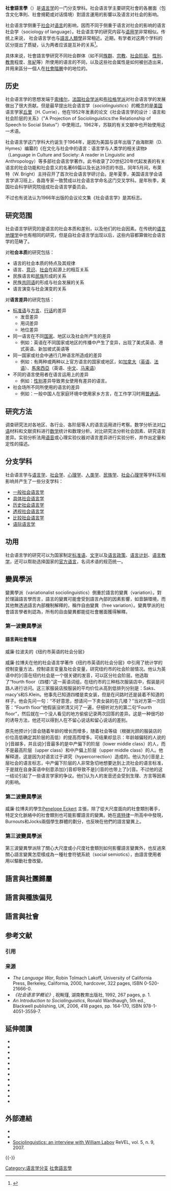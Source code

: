 {{Linguistics}}

'''社會語言學'''（{{lang-en|sociolinguistics}}）是[[语言学|语言学]]的一门分支學科。社会语言学主要研究社會的各層面（包含文化準則、社會規範或对话情境）對語言運用的影響以及语言对社会的影响。

社会语言学侧重于[[社会|社会]]对[[語言|语言]]的影响，因而不同于侧重于语言对社会的影响的语言社会学（sociology of language）。社会语言学的研究内容与[[语用学|语用学]]非常相似。传统上来说， 社会语言学也与[[語言人類學|語言人類學]]非常相近。近期，有学者对这两个学科的区分提出了质疑，认为两者应该是互补的关系<ref>{{cite journal|title=Studying language, culture, and society: Sociolinguistics or linguistic anthropology? 1: LANGUAGE, CULTURE, AND SOCIETY|url=https://onlinelibrary.wiley.com/doi/10.1111/j.1467-9841.2008.00378.x|last1=Gumperz|first1=John J.|last2=Cook-Gumperz|first2=Jenny|date=2008-09|journal=Journal of Sociolinguistics|issue=4|doi=10.1111/j.1467-9841.2008.00378.x|volume=12|pages=532–545|language=en|access-date=2022-01-12|archive-date=2022-01-12|archive-url=https://web.archive.org/web/20220112225409/https://onlinelibrary.wiley.com/doi/10.1111/j.1467-9841.2008.00378.x|dead-url=no}}</ref>。

具体来说，社會語言學研究不同社会群体（如不同[[族群|族群]]、[[宗教|宗教]]、[[社會階層|社会阶层]]、[[性別|性別]]、[[教育|教育]]程度、[[年龄|年紀]]等）所使用的语言的不同，以及这些社会属性是如何被创造出来，并用来區分一個人在[[社會階層|社會階層]]中的地位的。

== 历史 ==
社会语言学的思想发端于[[弗迪南·德·索緒爾|索绪尔]]，[[法国社会学派|法国社会学派]]和[[布拉格学派|布拉格学派]]对社会语言学的发展做出了很大贡献。但是最早提出社会语言学（''sociolinguistics''）的概念的是[[美国|美国]]语言学家[[丘里|丘里]]（H. Currie），他在1952年发表的论文《社会语言学的设计：语言和社会阶层的关系》（"A Projection of Sociolinguistics:the Relationship of Speech to Social Status"）中使用过。1962年，苏联的有关文献中也开始使用这一术语。

社会语言学这门学科大约诞生于1964年，是因为美国与该年出版了由海默斯（D. Hymes）编纂的《在文化与社会中的语言：语言学与人类学的相关读物》（Language in Culture and Society: A reader in Linguistic and Anthropology）等多部社会语言学著作。此书收录了20世纪20年代起发表的有关语言的社会功能和社会意义的名著69篇以及长达39页的书目。同年5月间，布萊特（W. Bright）主持召开了首次社会语言学研讨会。是年夏季，美国语言学会语言学讲习班上，各路专家一致赞成以社会语言学命名这门交叉学科。是年秋季，美国社会科学研究院组成社会语言学委员会。 

不过也有说法认为1966年出版的会议论文集《社会语言学》是其标志。

==研究范围==
社会语言学研究的是语言的社会本质和差别，以及他们的社会因素。在传统的[[语言地理学|语言地理学]]中也有相同的研究，但是自社会语言学出现以后，这些内容都算做社会语言学的范畴了。

对'''社会本质'''的研究包括：
*语言的社会本质的特点及其规律
*语言、[[意识|意识]]、[[社会|社会]]在起源上的相互关系
*民族语言和[[民族|民族]]形成的关系
*民族[[共同语|共同语]]的形成与社会发展的关系
*语言演变与社会演变的关系

对'''语言差异'''的研究包括：
*[[标准语|标准语]]与[[方言|方言]]、[[行话|行话]]的差异
**发音差异
**用词差异
**地位差异
*同一语言在不同[[国家|国家]]、地区以及社会所产生的差异
**例如：英语在不同国家或地区的传播中产生了变异，出现了美式英语、港式英语、新加坡式英语等
*同一国家或社会中通行几种语言所造成的差异
**例如：有两种或两种以上官方语言的国家或地区，如[[加拿大|加拿大]]（[[英语|英语]]、[[法语|法语]]）、[[馬來西亞|馬來西亞]]（英语、[[中文|中文]]、[[马来语|马来语]]）
*不同的语言使用者在语言运用上的差异
**例如：[[性别|性别]]差异导致男女使用有差异的语言。
*社会场所不同所使用的语言的差异
**例如：一般中国人在家庭环境中使用家乡方言，在工作学习时用[[普通话|普通话]]。

==研究方法==
调查研究法对各地区、各行业、各阶层等人的语言运用进行考察。数学分析法对[[口语|口语]]材料和文献资料进行[[数学|数学]]统计和数理分析。对比研究法分析社会因素、研究语言差异。实验分析法用[[语音|语音]]或心理实验仪器对语言差异进行实验分析，并作出定量和定性的描述。

==分支学科==
社会语言学与[[语言学|语言学]]、[[社会学|社会学]]、[[心理学|心理学]]、[[人类学|人类学]]、[[民族学|民族学]]、[[社会心理学|社会心理学]]等学科互相影响并产生了一些分支学科：
*[[一般社会语言学|一般社会语言学]]
*[[具体社会语言学|具体社会语言学]]
*[[历史社会语言学|历史社会语言学]]
*[[透视社会语言学|透视社会语言学]]
*[[比较社会语言学|比较社会语言学]]
*[[语际语言学|语际语言学]]

==功用==
社会语言学的研究可以为国家制定[[标准语|标准语]]、[[文字|文字]]以及[[语言政策|语言政策]]、[[语言计划|语言计划]]、[[语言教学|语言教学]]，还可以帮助选择国家的[[官方语言|官方语言]]，名词术语的规范统一。

==變異學派==
變異學派（variationalist sociolinguistics）側重於語言的變異（variation）。對於理論語言學而言，語言的變異可能會受到語言內部的因素影響，如音韻環境，而其他無透過語言內部機制解釋的，稱作自由變異（free variation）。變異學派的社會語言學者則認為，所有的自由變異都能從社會層面獲得解釋。

===第一波變異學派===
====語言與社會階層====
; 威廉·拉波夫的《纽约市英语的社会分层》
    
威廉·拉博夫在他的社会语言学著作《纽约市英语的社会分层》中引用了统计学的控制变量方法，控制语言变量及社会变量，研究纽约市的社会阶层情况。他认为英语中的[r]音在纽约社会是一个很关键的发音，可以区分社会阶层。他选取了“fourth floor（四楼）”这一英语词组，在纽约市的三种档次服装店中，假装是问路人进行访问。这三家服装店按服装的平均价位从高到低排列分别是：Saks、macy's和S.Klein。他事先已知道四楼是卖女装，但是在问路时还是装着不知道的样子。他会先问一句：“不好意思，想请问一下卖女装的在几楼？”当对方第一次回答：“Fourth floor”他假装没听清又问了一遍，仔细听对方的第二句“Fourth floor”，然后就在一个没人看见的地方偷偷记录两次回答的差异。这是一种很巧妙的诱导方法，他还可以得到人在不留心说话和留心说话的差别。

原先他预计[r]音会随着年龄的增长而增多，随着社会等级（根据光顾的服装店的价位高低确定其阶层的高低）的提高而增多。可结果却显示：年龄越偏轻的人说的[r]音越多，并且说[r]音最多的是中产偏下的阶层（lower middle class）的人，而不是最高阶层（upper class）和中产偏上阶层（upper middle class）的人。他解释道，这是因为对语言过于讲究（hypercorrection）造成的。他认为[r]音是上层社会的语言标志，中产偏下阶层的人非常急切地想要达到上流社会的语言标准，于是就在自身英语中刻意添加[r]音却导致不是[r]音的也带上了[r]音。不过他的这一结论引起了一些语言学家的争议。他们认为人的发音还会受到生理、方言等因素的影响。

===第二波變異學派===
威廉·拉博夫的學生[https://en.wikipedia.org/wiki/Penelope_Eckert Penelope Eckert] {{Wayback|url=https://en.wikipedia.org/wiki/Penelope_Eckert |date=20200415033254 }}主張，除了從大尺度面向的社會類別著手，特定文化脈絡中的社會類別也可能影響語言的變異。她在[[底特律|底特律]]一所高中中發現，Burnouts和Jocks兩個學生群體的劃分，也反映在他們的語言變異上。

===第三波變異學派===
第三波變異學派除了關心大尺度或小尺度社會類別如何影響語言變異外，也反過來關心語言變異怎麼樣成為一種社會符號系統（social semiotics），由語言使用者用以驅動社會改變。


==語言與社團歸屬==


==語言與種族偏見==


==語言與社會==

== 参考文献 ==
=== 引用 ===
{{Reflist}}

=== 来源 ===
{{ReflistH}}
* <cite>The Language War</cite>, Robin Tolmach Lakoff, University of California Press, Berkeley, California, 2000, hardcover, 322 pages, ISBN 0-520-21666-0.
* <cite>《社会语言学概论》</cite>, 祝畹瑾, 湖南教育出版社, 1992, 267 pages, p. 1.
* <cite>An Introduction to Socialinguistics</cite>, Ronald Wardhaugh, 5th ed., Blackwell publishing, UK, 2006, 418 pages, pp. 164-170, ISBN 978-1-4051-3559-7.
{{ReflistF}}

== 延伸閱讀 ==
{{RerlistH}}
*{{cite book|last=Chambers|first=J. K.|title=Sociolinguistic Theory: Linguistic Variation and Its Social Significance|year=2009|location=Malden|publisher=Wiley Blackwell|isbn=978-1-4051-5246-4}} 
*{{cite book|last=Darnell |first=Regna |title=Linguistic Diversity in Canadian Society|year=1971 |location=Edmonton |publisher=Linguistic Research|oclc=540626}}
*{{cite journal |last = Kordić |first = Snježana |author-link=Snježana Kordić |title=Plurizentrische Sprachen, Ausbausprachen, Abstandsprachen und die Serbokroatistik |trans-title=Pluricentric languages, Ausbau languages, Abstand languages and the Serbo-Croatistics |url=http://www.zeitschrift-fuer-balkanologie.de/index.php/zfb/article/view/203/203 |language=de |journal=Zeitschrift für Balkanologie |volume=45 |issue=2 |pages=210–215 |year=2009 |issn=0044-2356 |oclc=680567046 |id={{ZDB|201058-6}} |archive-date=2012年8月4日 |archive-url = https://www.webcitation.org/69f5bCgpH?url=http://bib.irb.hr/datoteka/436361.AUSBAU-ABSTAND-PLURIZENTRISCH.PDF |deadurl=no |access-date=11 April 2013 }}
*{{cite book |last=Kordić |first=Snježana |authorlink=Snježana Kordić |authormask=2 |language=es |title=Lengua y Nacionalismo |trans-title=Language and Nationalism |url=http://www.euphoniaediciones.com/plataforma/libros/lengua-y-nacionalismo-17-89-1-2-1 |location=Madrid |publisher=[http://www.euphoniaediciones.com/productos/lengua-y-nacionalismo/35 Euphonía Ediciones] |year=2014 |page=416 |isbn=978-84-936668-8-0 |ol=16814702W |access-date=26 July 2015 |archive-date=2019-11-03 |archive-url=https://web.archive.org/web/20191103133624/http://www.euphoniaediciones.com/plataforma/libros/lengua-y-nacionalismo-17-89-1-2-1 |dead-url=no }}
*{{cite book|last=Labov|first=William|title=Principles of Linguistic Change |edition=3 volume set|year=2010|location=Malden|publisher=Wiley Blackwell|isbn=978-1-4443-2788-5}}
* {{cite book|last=Lakoff|first=Robin Tolmach |title=The Language War |url= https://books.google.com/books?id=xmr3ZBHFbVwC|year=2000|publisher=University of California Press|isbn=978-0-520-92807-7|access-date=2018-02-13|archive-date=2019-06-08|archive-url=https://web.archive.org/web/20190608112847/https://books.google.com/books?id=xmr3ZBHFbVwC|dead-url=no}}
*{{cite book|last=Meyerhoff|first=Miriam|title=Introducing Sociolinguistics|year=2011|publisher=Taylor & Francis|isbn=978-1-135-28443-5}}
*{{cite book|last1=Milroy|first1=Lesley|last2=Gordon|first2=Matthew|title=Sociolinguistics: Method and Interpretation|year=2008|publisher=John Wiley & Sons|isbn=978-0-470-75820-5}}
*{{cite book|last1=Paulston|first1=Christina Bratt|last2=Tucker|first2=G. Richard|title=The Early Days of Sociolinguistics: Memories and Reflections|year=2010|location=Dallas|publisher=SIL International|isbn=978-1-55671-253-1}}
* {{cite book |last=Tagliamonte|first=Sali|title=Analysing Sociolinguistic Variation|year=2006|publisher=Cambridge University Press|isbn=978-0-521-77818-3}}
* {{cite book|last=Trudgill|first=Peter|title=Sociolinguistics: An Introduction to Language and Society |url = https://archive.org/details/sociolinguistics0000trud |year=2000|publisher=Penguin|isbn=978-0-14-192630-8}}
*{{cite book|last=Watts|first=Richard J. |title=Politeness|url=https://archive.org/details/politeness0000watt|year=2003|publisher=Cambridge University Press|isbn=978-0-521-79406-0}}
{{ReflistF}}

== 外部連結 ==
{{Library resources box|by=no|onlinebooks=no|wikititle=sociolinguistics}}
{{Wiktionary}}
*{{dmoz|Science/Social_Sciences/Linguistics/Applied_Linguistics|Applied Linguistics}}
* {{cite web |url = http://www.ncsu.edu/linguistics/ncllp/aboutfieldwork.php |title=About sociolinguistic fieldwork |work=The North Carolina Language and Life Project |access-date=2018-02-13 |archive-date=2016-06-24 |archive-url=https://web.archive.org/web/20160624003830/https://www.ncsu.edu/linguistics/ncllp/aboutfieldwork.php |dead-url=no }}
*[https://web.archive.org/web/20101011073136/http://www.revel.inf.br/site2007/_pdf/9/entrevistas/revel_9_interview_labov.pdf Sociolinguistics: an interview with William Labov] ReVEL, vol. 5, n. 9, 2007.

{{-}}
{{語言類型學}}

{{Authority control}}

[[Category:语言学分支|Category:语言学分支]]
[[Category:社會語言學|]]